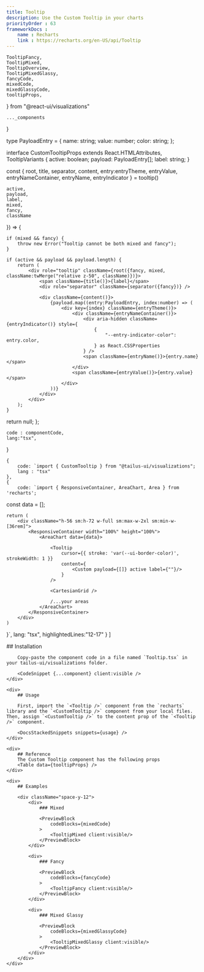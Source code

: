 ```yaml
---
title: Tooltip
description: Use the Custom Tooltip in your charts
priorityOrder : 63
frameworkDocs : 
    name : Recharts
    link : https://recharts.org/en-US/api/Tooltip
---
```


    TooltipFancy,
    TooltipMixed,
    TooltipOverview,
    TooltipMixedGlassy,
    fancyCode,
    mixedCode,
    mixedGlassyCode,
    tooltipProps,
} from "@react-ui/visualizations"

    ..._components
}


type PayloadEntry = {
    name: string;
    value: number;
    color: string;
};

interface CustomTooltipProps extends React.HTMLAttributes<HTMLDivElement>, TooltipVariants {
    active: boolean;
    payload: PayloadEntry[];
    label: string;
}

const { root, title, separator, content, entry:entryTheme, entryValue, entryNameContainer, entryName, entryIndicator } = tooltip()

    active,
    payload,
    label,
    mixed,
    fancy,
    className
}) => {

    if (mixed && fancy) {
        throw new Error("Tooltip cannot be both mixed and fancy");
    }
    
    if (active && payload && payload.length) {
        return (
            <div role="tooltip" className={root({fancy, mixed, className:twMerge("relative z-50", className)})}>
                <span className={title()}>{label}</span>
                <div role="separator" className={separator({fancy})} />

                <div className={content()}>
                    {payload.map((entry:PayloadEntry, index:number) => (
                        <div key={index} className={entryTheme()}>
                            <div className={entryNameContainer()}>
                                <div aria-hidden className={entryIndicator()} style={
                                    {
                                        "--entry-indicator-color": entry.color,
                                    } as React.CSSProperties
                                } />
                                <span className={entryName()}>{entry.name}</span>
                            </div>
                            <span className={entryValue()}>{entry.value}</span>
                        </div>
                    ))}
                </div>
            </div>
        );
    }

  return null;
};

    code : componentCode,
    lang:"tsx",
}

    {
        code: `import { CustomTooltip } from "@tailus-ui/visualizations";
        lang : "tsx"
    },
    {
        code: `import { ResponsiveContainer, AreaChart, Area } from 'recharts';

const data = [];

    return (
        <div className="h-56 sm:h-72 w-full sm:max-w-2xl sm:min-w-[36rem]">
            <ResponsiveContainer width="100%" height="100%">
                <AreaChart data={data}>
                    
                    <Tooltip
                        cursor={{ stroke: 'var(--ui-border-color)', strokeWidth: 1 }}
                        content={
                            <Custom payload={[]} active label={""}/>
                        }
                    />

                    <CartesianGrid />

                    /...your areas
                </AreaChart>
            </ResponsiveContainer>
        </div>
    )
}`,
        lang: "tsx",
        highlightedLines:"12-17"
    }
]

<div className="space-y-20">
    <ComponentPreview>
        <TooltipOverview client:visible />
    </ComponentPreview>
    <div>
        ## Installation

        Copy-paste the component code in a file named `Tooltip.tsx` in your tailus-ui/visualizations folder.
        
        <CodeSnippet {...component} client:visible />
    </div>

    <div>
        ## Usage
        
        First, import the `<Tooltip />` component from the `recharts` library and the `<CustomTooltip />` component from your local files. Then, assign `<CustomTooltip />` to the content prop of the `<Tooltip />` component.
        
        <DocsStackedSnippets snippets={usage} />
    </div>

    <div>
        ## Reference
        The Custom Tooltip component has the following props
        <Table data={tooltipProps} />
    </div>

    <div>
        ## Examples
        
        <div className="space-y-12">
            <div>
                ### Mixed

                <PreviewBlock
                    codeBlocks={mixedCode}
                >
                    <TooltipMixed client:visible/>
                </PreviewBlock>
            </div>

            <div>
                ### Fancy

                <PreviewBlock
                    codeBlocks={fancyCode}
                >
                    <TooltipFancy client:visible/>
                </PreviewBlock>
            </div>

            <div>
                ### Mixed Glassy

                <PreviewBlock
                    codeBlocks={mixedGlassyCode}
                >
                    <TooltipMixedGlassy client:visible/>
                </PreviewBlock>
            </div>
        </div>
    </div>
</div>